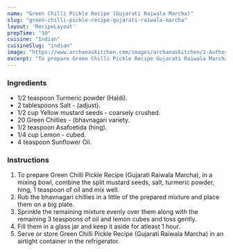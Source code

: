 ---
name: "Green Chilli Pickle Recipe (Gujarati Raiwala Marcha)"
slug: "green-chilli-pickle-recipe-gujarati-raiwala-marcha"
layout: 'RecipeLayout'
prepTime: "10"
cuisine: "Indian"
cuisineSlug: "indian"
image: "https://www.archanaskitchen.com/images/archanaskitchen/1-Author/Dhara/Green_chilli_pickle_Gujarati_Raiwala_Marcha.jpg"
excerpt: "To prepare Green Chilli Pickle Recipe Gujarati Raiwala Marcha, in a mixing bowl, combine the split mustard seeds, salt, turmeric powder, hing, 1 teaspoon of oil and mix well"
---

### Ingredients

- 1/2 teaspoon Turmeric powder (Haldi).
- 2 tablespoons Salt - (adjust).
- 1/2 cup Yellow mustard seeds - coarsely crushed.
- 20 Green Chillies - (bhavnagari variety.
- 1/2 teaspoon Asafoetida (hing).
- 1/4 cup Lemon - cubed.
- 4 teaspoon Sunflower Oil.

### Instructions

1. To prepare Green Chilli Pickle Recipe (Gujarati Raiwala Marcha), in a mixing bowl, combine the split mustard seeds, salt, turmeric powder, hing, 1 teaspoon of oil and mix well.
1. Rub the bhavnagari chillies in a little of the prepared mixture and place them on a big plate.
1. Sprinkle the remaining mixture evenly over them along with the remaining 3 teaspoons of oil and lemon cubes and toss gently.
1. Fill them in a glass jar and keep it aside for atleast 1 hour.
1. Serve or store Green Chilli Pickle Recipe (Gujarati Raiwala Marcha) in an airtight container in the refrigerator.
